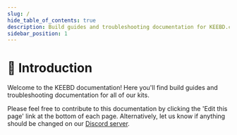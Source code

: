 ```yaml
---
slug: /
hide_table_of_contents: true
description: Build guides and troubleshooting documentation for KEEBD.com.
sidebar_position: 1
---
```


# 👋 Introduction

Welcome to the KEEBD documentation! Here you'll find build guides and troubleshooting documentation for all of our kits.

Please feel free to contribute to this documentation by clicking the 'Edit this page' link at the bottom of each page. Alternatively, let us know if anything should be changed on our [Discord server](https://keebd.com/discord).
